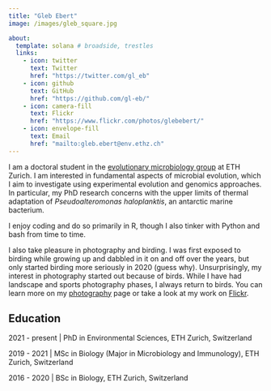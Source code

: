```yaml
---
title: "Gleb Ebert"
image: /images/gleb_square.jpg

about:
  template: solana # broadside, trestles
  links:
    - icon: twitter
      text: Twitter
      href: "https://twitter.com/gl_eb"
    - icon: github
      text: GitHub
      href: "https://github.com/gl-eb/"
    - icon: camera-fill
      text: Flickr
      href: "https://www.flickr.com/photos/glebebert/"
    - icon: envelope-fill
      text: Email
      href: "mailto:gleb.ebert@env.ethz.ch"
---
```


I am a doctoral student in the [evolutionary microbiology group](https://evomicrobio.ethz.ch/) at ETH Zurich. I am interested in fundamental aspects of microbial evolution, which I aim to investigate using experimental evolution and genomics approaches. In particular, my PhD research concerns with the upper limits of thermal adaptation of *Pseudoalteromonas haloplanktis*, an antarctic marine bacterium.

I enjoy coding and do so primarily in R, though I also tinker with Python and bash from time to time. <!-- Check out my [projects](projects.qmd) page to see some examples that have made it onto GitHub. -->

I also take pleasure in photography and birding. I was first exposed to birding while growing up and dabbled in it on and off over the years, but only started birding more seriously in 2020 (guess why). Unsurprisingly, my interest in photography started out because of birds. While I have had landscape and sports photography phases, I always return to birds. You can learn more on my [photography](/photography/index.qmd) <!-- and [birding](/birding/index.qmd) --> page<!--s--> or take a look at my work on [Flickr](https://www.flickr.com/photos/glebebert/).

## Education

2021 - present | PhD in Environmental Sciences, ETH Zurich, Switzerland

2019 - 2021 | MSc in Biology (Major in Microbiology and Immunology), ETH Zurich, Switzerland

2016 - 2020 | BSc in Biology, ETH Zurich, Switzerland

